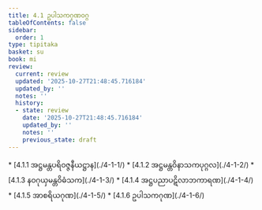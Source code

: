 ```yaml
---
title: 4.1 ဥပါသကဂုဏဝဂ္ဂ
tableOfContents: false
sidebar:
  order: 1
type: tipitaka
basket: su
book: mi
review:
  current: review
  updated: '2025-10-27T21:48:45.716184'
  updated_by: ''
  notes: ''
  history:
  - state: review
    date: '2025-10-27T21:48:45.716184'
    updated_by: ''
    notes: ''
    previous_state: draft
---
```



<ReviewStatus review={frontmatter.review} showDetails={true} />

<HypothesisAnnotation frontmatter={frontmatter} />

<DynamicBreadcrumb />



<TableOfContents book="mi" section="4.1">
* [4.1.1 အဋ္ဌမန္တပရိဝဇ္ဇနီယဋ္ဌာန](./4-1-1/)
* [4.1.2 အဋ္ဌမန္တဝိနာသကပုဂ္ဂလ](./4-1-2/)
* [4.1.3 နဝဂုယှမန္တဝိဓံသက](./4-1-3/)
* [4.1.4 အဋ္ဌပညာပဋိလာဘကာရဏ](./4-1-4/)
* [4.1.5 အာစရိယဂုဏ](./4-1-5/)
* [4.1.6 ဥပါသကဂုဏ](./4-1-6/)
</TableOfContents>